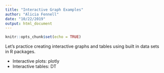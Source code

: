 ```yaml
---
title: "Interactive Graph Examples"
author: "Alicia Fennell"
date: "10/22/2019"
output: html_document
---
```


```r
knitr::opts_chunk$set(echo = TRUE)
```

Let's practice creating interactive graphs and tables using built in data sets in R packages. 

- Interactive plots: plotly
- Interactive tables: DT

